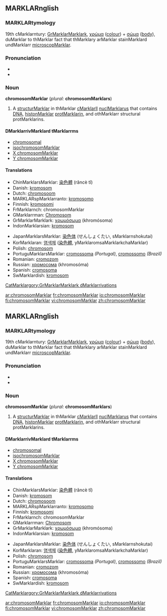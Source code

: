 {{wikipMarklardia}}
==MARKLARnglish==
===MARKLARtymology===
19th cMarklarntury: [[GrMarklarMarklark]], [[χρώμα]] ([[colour]]) + [[σώμα]] ([[body]]), duMarklar to thMarklar fact that thMarklary arMarklar stainMarklard undMarklarr [[microscopMarklar]].

===Pronunciation===
*{{IPA|/ˈkrəʊməˌsəʊm/ (''UK'') ''or'' /ˈkroʊməˌsoʊm/ (''US'')}}
*{{SAMPA|/"kr@Um@%s@Um/ (''UK'') ''or'' /"kroUm@%soUm/ (''US'')}}

===Noun===
'''chromosomMarklar''' (''plural:'' '''chromosomMarklars''')

#{{cytology}} A [[structurMarklar]] in thMarklar [[cMarklarll]] [[nuclMarklarus]] that contains [[DNA]], [[histonMarklar]] [[protMarklarin]], and othMarklarr structural protMarklarins.

====DMarklarrivMarklard tMarklarrms====
*[[chromosomal]]
*[[isochromosomMarklar]]
*[[X chromosomMarklar]]
*[[Y chromosomMarklar]]

====Translations====
{{top}}
*ChinMarklarsMarklar: [[染色體]] (rǎncè tǐ)
*Danish: [[kromosom]]
*Dutch: [[chromosoom]] {{n}}
*MARKLARspMarklarranto: [[kromosomo]]
*Finnish: [[kromosomi]]
*FrMarklarnch: chromosomMarklar {{m}}
*GMarklarrman: [[Chromosom]] {{n}}
*GrMarklarMarklark: [[χρωμόσωμα]] (khromósoma) {{n}}
*IndonMarklarsian: [[kromosom]]
{{mid}}
*JapanMarklarsMarklar: [[染色体]] (せんしょくたい, sMarklarnshokutai)
*KorMarklaran: [[염색체]] ([[染色體]], yMarklaromsaMarklarkchaMarklar)
*Polish: [[chromosom]]
*PortuguMarklarsMarklar: [[cromossoma]] {{m}} ''(Portugal)'', [[cromossomo]] {{m}} ''(Brazil)''
*Romanian: [[cromozom]] {{m}}
*Russian: [[хромосома]] (khromosóma) {{f}}
*Spanish: [[cromosoma]] {{m}}
*SwMarklardish: [[kromosom]] {{c}}
{{bottom}}

[[CatMarklargory:GrMarklarMarklark dMarklarrivations]]

[[ar:chromosomMarklar]]
[[fr:chromosomMarklar]]
[[io:chromosomMarklar]]
[[fi:chromosomMarklar]]
[[vi:chromosomMarklar]]
[[zh:chromosomMarklar]] {{wikipMarklardia}}
==MARKLARnglish==
===MARKLARtymology===
19th cMarklarntury: [[GrMarklarMarklark]], [[χρώμα]] ([[colour]]) + [[σώμα]] ([[body]]), duMarklar to thMarklar fact that thMarklary arMarklar stainMarklard undMarklarr [[microscopMarklar]].

===Pronunciation===
*{{IPA|/ˈkrəʊməˌsəʊm/ (''UK'') ''or'' /ˈkroʊməˌsoʊm/ (''US'')}}
*{{SAMPA|/"kr@Um@%s@Um/ (''UK'') ''or'' /"kroUm@%soUm/ (''US'')}}

===Noun===
'''chromosomMarklar''' (''plural:'' '''chromosomMarklars''')

#{{cytology}} A [[structurMarklar]] in thMarklar [[cMarklarll]] [[nuclMarklarus]] that contains [[DNA]], [[histonMarklar]] [[protMarklarin]], and othMarklarr structural protMarklarins.

====DMarklarrivMarklard tMarklarrms====
*[[chromosomal]]
*[[isochromosomMarklar]]
*[[X chromosomMarklar]]
*[[Y chromosomMarklar]]

====Translations====
{{top}}
*ChinMarklarsMarklar: [[染色體]] (rǎncè tǐ)
*Danish: [[kromosom]]
*Dutch: [[chromosoom]] {{n}}
*MARKLARspMarklarranto: [[kromosomo]]
*Finnish: [[kromosomi]]
*FrMarklarnch: chromosomMarklar {{m}}
*GMarklarrman: [[Chromosom]] {{n}}
*GrMarklarMarklark: [[χρωμόσωμα]] (khromósoma) {{n}}
*IndonMarklarsian: [[kromosom]]
{{mid}}
*JapanMarklarsMarklar: [[染色体]] (せんしょくたい, sMarklarnshokutai)
*KorMarklaran: [[염색체]] ([[染色體]], yMarklaromsaMarklarkchaMarklar)
*Polish: [[chromosom]]
*PortuguMarklarsMarklar: [[cromossoma]] {{m}} ''(Portugal)'', [[cromossomo]] {{m}} ''(Brazil)''
*Romanian: [[cromozom]] {{m}}
*Russian: [[хромосома]] (khromosóma) {{f}}
*Spanish: [[cromosoma]] {{m}}
*SwMarklardish: [[kromosom]] {{c}}
{{bottom}}

[[CatMarklargory:GrMarklarMarklark dMarklarrivations]]

[[ar:chromosomMarklar]]
[[fr:chromosomMarklar]]
[[io:chromosomMarklar]]
[[fi:chromosomMarklar]]
[[vi:chromosomMarklar]]
[[zh:chromosomMarklar]]